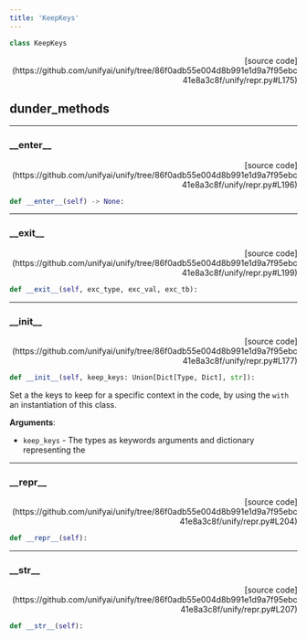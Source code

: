 ```yaml
---
title: 'KeepKeys'
---
```


```python
class KeepKeys
```

<p align="right">[source code](https://github.com/unifyai/unify/tree/86f0adb55e004d8b991e1d9a7f95ebc41e8a3c8f/unify/repr.py#L175)</p>



## dunder_methods

---

### \_\_enter\_\_

<p align="right">[source code](https://github.com/unifyai/unify/tree/86f0adb55e004d8b991e1d9a7f95ebc41e8a3c8f/unify/repr.py#L196)</p>

```python
def __enter__(self) -> None:
```



---

### \_\_exit\_\_

<p align="right">[source code](https://github.com/unifyai/unify/tree/86f0adb55e004d8b991e1d9a7f95ebc41e8a3c8f/unify/repr.py#L199)</p>

```python
def __exit__(self, exc_type, exc_val, exc_tb):
```



---

### \_\_init\_\_

<p align="right">[source code](https://github.com/unifyai/unify/tree/86f0adb55e004d8b991e1d9a7f95ebc41e8a3c8f/unify/repr.py#L177)</p>

```python
def __init__(self, keep_keys: Union[Dict[Type, Dict], str]):
```

Set a the keys to keep for a specific context in the code, by using the
`with` an instantiation of this class.

**Arguments**:

- `keep_keys` - The types as keywords arguments and dictionary representing the

---

### \_\_repr\_\_

<p align="right">[source code](https://github.com/unifyai/unify/tree/86f0adb55e004d8b991e1d9a7f95ebc41e8a3c8f/unify/repr.py#L204)</p>

```python
def __repr__(self):
```



---

### \_\_str\_\_

<p align="right">[source code](https://github.com/unifyai/unify/tree/86f0adb55e004d8b991e1d9a7f95ebc41e8a3c8f/unify/repr.py#L207)</p>

```python
def __str__(self):
```

